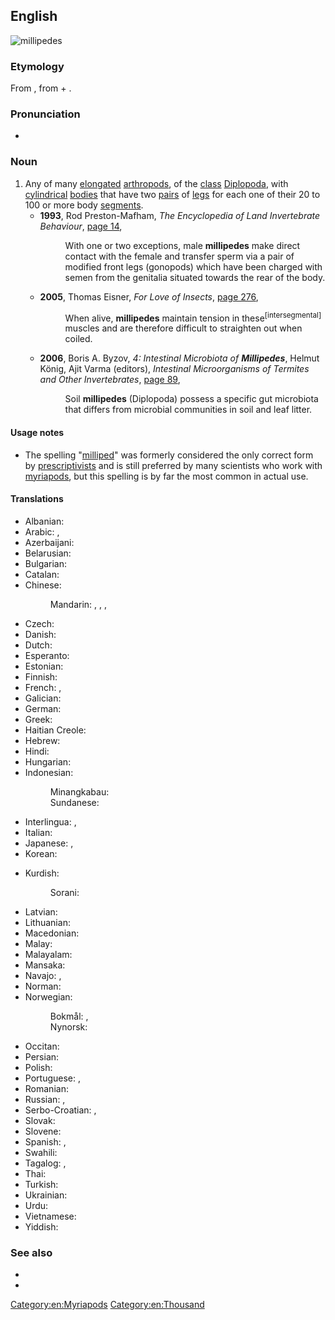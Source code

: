==English==
[[Image:Millipedes.jpg|thumb|millipedes]]
{{wikipedia}}

===Etymology===
From {{etyl|la|en}} {{m|la|millipeda||wood louse}}, from {{m|la|mille||thousand}} + {{m|la|pedis||foot}}.

===Pronunciation===
* {{a|GenAm}} {{IPA|/ˈmɪləpid/|lang=en}}

===Noun===
{{en-noun}}

# Any of many [[elongated]] [[arthropod]]s, of the [[class]] [[Diplopoda]], with [[cylindrical]] [[bodies]] that have two [[pair]]s of [[leg]]s for each one of their 20 to 100 or more body [[segment]]s.{{defdate|From 1600}}
#* '''1993''', Rod Preston-Mafham, ''The Encyclopedia of Land Invertebrate Behaviour'', [http://books.google.com.au/books?id=sDpagGxJw3AC&pg=PA14&dq=%22millipede%22%7C%22millipedes%22&hl=en&sa=X&ei=LDiMU8LqB8HEkgWkqoGICw&redir_esc=y#v=onepage&q=%22millipede%22%7C%22millipedes%22&f=false page 14],
#*: With one or two exceptions, male '''millipedes''' make direct contact with the female and transfer sperm via a pair of modified front legs (gonopods) which have been charged with semen from the genitalia situated towards the rear of the body.
#* '''2005''', Thomas Eisner, ''For Love of Insects'', [http://books.google.com.au/books?id=Ki9djoKOm-0C&pg=PA276&dq=%22millipede%22%7C%22millipedes%22&hl=en&sa=X&ei=LDiMU8LqB8HEkgWkqoGICw&redir_esc=y#v=onepage&q=%22millipede%22%7C%22millipedes%22&f=false page 276],
#*: When alive, '''millipedes''' maintain tension in these<sup>[intersegmental]</sup> muscles and are therefore difficult to straighten out when coiled.
#* '''2006''', Boris A. Byzov, ''4: Intestinal Microbiota of '''Millipedes''''', Helmut König, Ajit Varma (editors), ''Intestinal Microorganisms of Termites and Other Invertebrates'', [http://books.google.com.au/books?id=sbBG4-G7arQC&pg=PA89&dq=%22millipede%22%7C%22millipedes%22&hl=en&sa=X&ei=LDiMU8LqB8HEkgWkqoGICw&redir_esc=y#v=onepage&q=%22millipede%22%7C%22millipedes%22&f=false page 89],
#*: Soil '''millipedes''' (Diplopoda) possess a specific gut microbiota that differs from microbial communities in soil and leaf litter.

====Usage notes====
* The spelling "[[milliped]]" was formerly considered the only correct form by [[prescriptivist]]s and is still preferred by many scientists who work with [[myriapod]]s, but this spelling is by far the most common in actual use.

====Translations====
{{trans-top|elongated arthropod}}
* Albanian: {{t+|sq|shumëkëmbësh|m}}
* Arabic: {{t|ar|دُودَة أَلْفِيَّة|f|tr=dūda ʾalfiyya}}, {{t|ar|ذات الألف قدم}}
* Azerbaijani: {{t|az|kırkayak}}
* Belarusian: {{t|be|шматножка|f|tr=šmatnóžka|sc=Cyrl}}
* Bulgarian: {{t|bg|стоножка|f|tr=stonóžka|sc=Cyrl}}
* Catalan: {{t|ca|milpeu}}
* Chinese:
*: Mandarin: {{t+|cmn|馬陸|sc=Hani}}, {{t+|cmn|马陆|tr=mǎlù|sc=Hani}}, {{t+|cmn|千足蟲|sc=Hani}}, {{t+|cmn|千足虫|tr=qiānzúchóng|sc=Hani}}
* Czech: {{t+|cs|mnohonožka|f}}
* Danish: {{t|da|tusindben|n}}
* Dutch: {{t|nl|miljoenpoot|m}}
* Esperanto: {{t|eo|milpiedulo}}
* Estonian: {{t|et|tuhatjalg}}
* Finnish: {{t+|fi|tuhatjalkainen}}
* French: {{t+|fr|diplopode|m}}, {{t+|fr|mille-pattes|m}}
* Galician: {{t|gl|cempés|m}}
* German: {{t+|de|Tausendfüßler|m}}
* Greek: {{t+|el|σαρανταποδαρούσα|f}}
* Haitian Creole: {{t|ht|milipèd}}
* Hebrew: {{t+|he|מרבה רגלים|sc=Hebr}}
* Hindi: {{t+|hi|गोजर|tr=gojar|sc=Deva}}
* Hungarian: {{t+|hu|százlábú}}
* Indonesian: {{t+|id|kaki seribu}}
*: Minangkabau: {{t|min|kulum-kulum}}
*: Sundanese: {{t|su|titinggi}}
* Interlingua: {{t|ia|millepedes}}, {{t|ia|myriapodo}}
* Italian: {{t|it|millepiedi|m}}
* Japanese: {{t|ja|ヤスデ|tr=yasude|sc=Jpan}}, {{t+|ja|馬陸|tr=やすで, yasude|sc=Jpan}}
* Korean: {{t|ko|노래기}}
{{trans-mid}}
* Kurdish:
*: Sorani: {{t+|ku|هه‌زارپێ|sc=ku-Arab}}
* Latvian: {{t|lv|daudzkājis}}
* Lithuanian: {{t|lt|šimtakojis}}
* Macedonian: {{t|mk|стоногалка|f|tr=stonógalka}}
* Malay: {{t|ms|gonggok}}
* Malayalam: {{t+|ml|തേരട്ട|sc=Mlym}}
* Mansaka: {{t|msk|labud}}
* Navajo: {{t|nv|jááłánii}}, {{t|nv|jáád łánii}}
* Norman: {{t|nrf|mille-pids|m}}
* Norwegian:
*: Bokmål: {{t|nb|tusenbein|n}}, {{t|nb|tusenben|n}}
*: Nynorsk: {{t|nn|tusenbein|n}}
* Occitan: {{t|oc|milapatas|m}}
* Persian: {{t+|fa|هزارپا|tr=hezâr-pâ|sc=fa-Arab}}
* Polish: {{t+|pl|stonoga|f}}
* Portuguese: {{t+|pt|centopeia|f}}, {{t|pt|lacraia|f}}
* Romanian: {{t+|ro|miriapod|n}}
* Russian: {{t+|ru|многоно́жка|f}}, {{t|ru|кився́к|m}} {{qualifier|julid}}
* Serbo-Croatian: {{t+|sh|stonoga|sc=Latn}}, {{t|sh|стонога|sc=Cyrl}}
* Slovak: {{t|sk|stonožka|f}}
* Slovene: {{t+|sl|stonoga|f}}
* Spanish: {{t|es|milpiés|m}}, {{t+|es|congorocho|m}} {{qualifier|Venezuela}}
* Swahili: {{t+|sw|jongoo}}
* Tagalog: {{t|tl|singsing-singsingan}}, {{t|tl|singsingpari}}
* Thai: {{t+|th|กิ้งกือ|tr=gînggeu}}
* Turkish: {{t+|tr|kırkayak}}
* Ukrainian: {{t+|uk|багатоніжка|f|tr=bahatonížka|sc=Cyrl}}
* Urdu: {{t|ur|گوجر|sc=ur-Arab}}
* Vietnamese: {{t|vi|cuốn chiếu}}
* Yiddish: {{t|yi|מילליפּעדע|sc=Hebr|tr=millipede}}
{{trans-bottom}}

===See also===
* {{l|en|centipede}}
* {{l|en|myriapod}}

[[Category:en:Myriapods]]
[[Category:en:Thousand]]